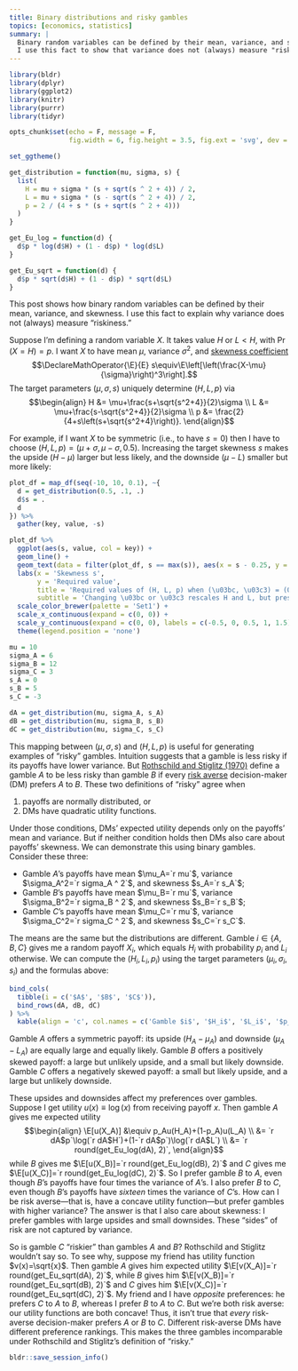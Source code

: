```yaml
---
title: Binary distributions and risky gambles
topics: [economics, statistics]
summary: |
  Binary random variables can be defined by their mean, variance, and skewness.
  I use this fact to show that variance does not (always) measure "riskiness."
---
```


```r
library(bldr)
library(dplyr)
library(ggplot2)
library(knitr)
library(purrr)
library(tidyr)

opts_chunk$set(echo = F, message = F,
               fig.width = 6, fig.height = 3.5, fig.ext = 'svg', dev = 'svg')

set_ggtheme()
```

```r
get_distribution = function(mu, sigma, s) {
  list(
    H = mu + sigma * (s + sqrt(s ^ 2 + 4)) / 2,
    L = mu + sigma * (s - sqrt(s ^ 2 + 4)) / 2,
    p = 2 / (4 + s * (s + sqrt(s ^ 2 + 4)))
  )
}

get_Eu_log = function(d) {
  d$p * log(d$H) + (1 - d$p) * log(d$L)
}

get_Eu_sqrt = function(d) {
  d$p * sqrt(d$H) + (1 - d$p) * sqrt(d$L)
}
```

This post shows how binary random variables can be defined by their mean, variance, and skewness.
I use this fact to explain why variance does not (always) measure "riskiness."

Suppose I'm defining a random variable $X$.
It takes value $H$ or $L<H$, with $\Pr(X=H)=p$.
I want $X$ to have mean $\mu$, variance $\sigma^2$, and [skewness coefficient](https://en.wikipedia.org/wiki/Skewness#Fisher's_moment_coefficient_of_skewness)
$$\DeclareMathOperator{\E}{E}
s\equiv\E\left[\left(\frac{X-\mu}{\sigma}\right)^3\right].$$
The target parameters $(\mu,\sigma,s)$ uniquely determine $(H,L,p)$ via
$$\begin{align}
H &= \mu+\frac{s+\sqrt{s^2+4}}{2}\sigma \\
L &= \mu+\frac{s-\sqrt{s^2+4}}{2}\sigma \\
p &= \frac{2}{4+s\left(s+\sqrt{s^2+4}\right)}.
\end{align}$$

For example, if I want $X$ to be symmetric (i.e., to have $s=0$) then I have to choose $(H,L,p)=(\mu+\sigma,\mu-\sigma,0.5)$.
Increasing the target skewness $s$ makes the upside $(H-\mu)$ larger but less likely, and the downside $(\mu-L)$ smaller but more likely:

```r
plot_df = map_df(seq(-10, 10, 0.1), ~{
  d = get_distribution(0.5, .1, .)
  d$s = .
  d
}) %>%
  gather(key, value, -s)

plot_df %>%
  ggplot(aes(s, value, col = key)) +
  geom_line() +
  geom_text(data = filter(plot_df, s == max(s)), aes(x = s - 0.25, y = value - 0.1, label = key)) +
  labs(x = 'Skewness s',
       y = 'Required value',
       title = 'Required values of (H, L, p) when (\u03bc, \u03c3) = (0.5, 0.1)',
       subtitle = 'Changing \u03bc or \u03c3 rescales H and L, but preserves the shape of their\nrelationship with s') +
  scale_color_brewer(palette = 'Set1') +
  scale_x_continuous(expand = c(0, 0)) +
  scale_y_continuous(expand = c(0, 0), labels = c(-0.5, 0, 0.5, 1, 1.5)) +
  theme(legend.position = 'none')
```

```r
mu = 10
sigma_A = 6
sigma_B = 12
sigma_C = 3
s_A = 0
s_B = 5
s_C = -3

dA = get_distribution(mu, sigma_A, s_A)
dB = get_distribution(mu, sigma_B, s_B)
dC = get_distribution(mu, sigma_C, s_C)
```

This mapping between $(\mu,\sigma,s)$ and $(H,L,p)$ is useful for generating examples of "risky" gambles.
Intuition suggests that a gamble is less risky if its payoffs have lower variance.
But [Rothschild and Stiglitz (1970)](https://doi.org/10.1016/0022-0531(70)90038-4) define a gamble $A$ to be less risky than gamble $B$ if every [risk averse](https://en.wikipedia.org/wiki/Risk_aversion) decision-maker (DM) prefers $A$ to $B$.
These two definitions of "risky" agree when

1. payoffs are normally distributed, or
2. DMs have quadratic utility functions.

Under those conditions, DMs' expected utility depends only on the payoffs' mean and variance.
But if neither condition holds then DMs also care about payoffs' skewness.
We can demonstrate this using binary gambles.
Consider these three:

* Gamble $A$'s payoffs have mean $\mu_A=`r mu`$, variance $\sigma_A^2=`r sigma_A ^ 2`$, and skewness $s_A=`r s_A`$;
* Gamble $B$'s payoffs have mean $\mu_B=`r mu`$, variance $\sigma_B^2=`r sigma_B ^ 2`$, and skewness $s_B=`r s_B`$;
* Gamble $C$'s payoffs have mean $\mu_C=`r mu`$, variance $\sigma_C^2=`r sigma_C ^ 2`$, and skewness $s_C=`r s_C`$.

The means are the same but the distributions are different.
Gamble $i\in\{A,B,C\}$ gives me a random payoff $X_i$, which equals $H_i$ with probability $p_i$ and $L_i$ otherwise.
We can compute the $(H_i,L_i,p_i)$ using the target parameters $(\mu_i,\sigma_i,s_i)$ and the formulas above:

```r
bind_cols(
  tibble(i = c('$A$', '$B$', '$C$')),
  bind_rows(dA, dB, dC)
) %>%
  kable(align = 'c', col.names = c('Gamble $i$', '$H_i$', '$L_i$', '$p_i$'), digits = 2)
```

Gamble $A$ offers a symmetric payoff: its upside $(H_A-\mu_A)$ and downside $(\mu_A-L_A)$ are equally large and equally likely.
Gamble $B$ offers a positively skewed payoff: a large but unlikely upside, and a small but likely downside.
Gamble $C$ offers a negatively skewed payoff: a small but likely upside, and a large but unlikely downside.

These upsides and downsides affect my preferences over gambles.
Suppose I get utility $u(x)\equiv\log(x)$ from receiving payoff $x$.
Then gamble $A$ gives me expected utility
$$\begin{align}
\E[u(X_A)]
&\equiv p_Au(H_A)+(1-p_A)u(L_A) \\
&= `r dA$p`\log(`r dA$H`)+(1-`r dA$p`)\log(`r dA$L`) \\
&= `r round(get_Eu_log(dA), 2)`,
\end{align}$$
while $B$ gives me $\E[u(X_B)]=`r round(get_Eu_log(dB), 2)`$ and $C$ gives me $\E[u(X_C)]=`r round(get_Eu_log(dC), 2)`$.
So I prefer gamble $B$ to $A$, even though $B$'s payoffs have four times the variance of $A$'s.
I also prefer $B$ to $C$, even though $B$'s payoffs have *sixteen* times the variance of $C$'s.
How can I be risk averse---that is, have a concave utility function---but prefer gambles with higher variance?
The answer is that I also care about skewness: I prefer gambles with large upsides and small downsides.
These "sides" of risk are not captured by variance.

So is gamble $C$ "riskier" than gambles $A$ and $B$?
Rothschild and Stiglitz wouldn't say so.
To see why, suppose my friend has utility function $v(x)=\sqrt{x}$.
Then gamble $A$ gives him expected utility $\E[v(X_A)]=`r round(get_Eu_sqrt(dA), 2)`$, while $B$ gives him $\E[v(X_B)]=`r round(get_Eu_sqrt(dB), 2)`$ and $C$ gives him $\E[v(X_C)]=`r round(get_Eu_sqrt(dC), 2)`$.
My friend and I have *opposite* preferences: he prefers $C$ to $A$ to $B$, whereas I prefer $B$ to $A$ to $C$.
But we're both risk averse: our utility functions are both concave!
Thus, it isn't true that *every* risk-averse decision-maker prefers $A$ or $B$ to $C$.
Different risk-averse DMs have different preference rankings.
This makes the three gambles incomparable under Rothschild and Stiglitz's definition of "risky."

```r
bldr::save_session_info()
```
